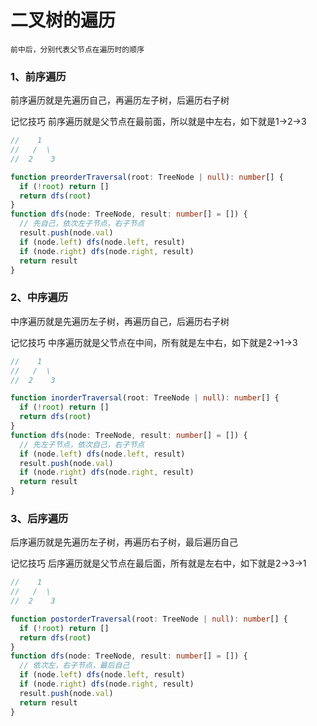 # 二叉树的遍历
`前中后，分别代表父节点在遍历时的顺序`
### 1、前序遍历

前序遍历就是先遍历自己，再遍历左子树，后遍历右子树

记忆技巧 前序遍历就是父节点在最前面，所以就是中左右，如下就是1->2->3

```js
//    1
//   /  \
//  2    3
```

```ts
function preorderTraversal(root: TreeNode | null): number[] {
  if (!root) return []
  return dfs(root)
}
function dfs(node: TreeNode, result: number[] = []) {
  // 先自己，依次左子节点，右子节点
  result.push(node.val)
  if (node.left) dfs(node.left, result)
  if (node.right) dfs(node.right, result)
  return result
}
```

### 2、中序遍历

中序遍历就是先遍历左子树，再遍历自己，后遍历右子树

记忆技巧 中序遍历就是父节点在中间，所有就是左中右，如下就是2->1->3

```js
//    1
//   /  \
//  2    3
```

```ts
function inorderTraversal(root: TreeNode | null): number[] {
  if (!root) return []
  return dfs(root)
}
function dfs(node: TreeNode, result: number[] = []) {
  // 先左子节点，依次自己，右子节点
  if (node.left) dfs(node.left, result)
  result.push(node.val)
  if (node.right) dfs(node.right, result)
  return result
}
```

### 3、后序遍历

后序遍历就是先遍历左子树，再遍历右子树，最后遍历自己

记忆技巧 后序遍历就是父节点在最后面，所有就是左右中，如下就是2->3->1

```js
//    1
//   /  \
//  2    3
```

```ts
function postorderTraversal(root: TreeNode | null): number[] {
  if (!root) return []
  return dfs(root)
}
function dfs(node: TreeNode, result: number[] = []) {
  // 依次左，右子节点，最后自己
  if (node.left) dfs(node.left, result)
  if (node.right) dfs(node.right, result)
  result.push(node.val)
  return result
}
```
